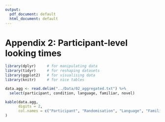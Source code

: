 ```yaml
---
output:
  pdf_document: default
  html_document: default
---
```

# Appendix 2: Participant-level looking times

```r

library(dplyr)     # for manipulating data
library(tidyr)     # for reshaping datasets
library(ggplot2)   # for visualising data
library(knitr)     # for nice tables

data.agg <- read.delim("../Data/02_aggregated.txt") %>%
  select(participant, condition, language, familiar, novel)

kable(data.agg,
      digits = 2,
      col.names = c("Participant", "Randomisation", "Language", "Familiar (ms)", "Unfamiliar (ms)")
)
```

